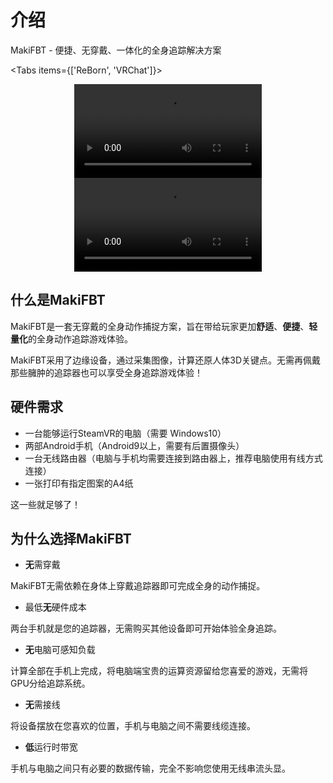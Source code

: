# 介绍

MakiFBT - 便捷、无穿戴、一体化的全身追踪解决方案

 
<Tabs items={['ReBorn', 'VRChat']}>
  <Tab>
    <center><Video src="https://maki-video.oss-cn-shanghai.aliyuncs.com/reborn.mp4"/></center>
  </Tab>
  <Tab>
    <center><Video src="https://maki-video.oss-cn-shanghai.aliyuncs.com/vrc.mp4"/></center>
  </Tab>
</Tabs>


## 什么是MakiFBT

MakiFBT是一套无穿戴的全身动作捕捉方案，旨在带给玩家更加**舒适**、**便捷**、**轻量化**的全身动作追踪游戏体验。

MakiFBT采用了边缘设备，通过采集图像，计算还原人体3D关键点。无需再佩戴那些臃肿的追踪器也可以享受全身追踪游戏体验！

## 硬件需求

- 一台能够运行SteamVR的电脑（需要 Windows10）
- 两部Android手机（Android9以上，需要有后置摄像头）
- 一台无线路由器（电脑与手机均需要连接到路由器上，推荐电脑使用有线方式连接）
- 一张打印有指定图案的A4纸


这一些就足够了！

## 为什么选择MakiFBT

- **无**需穿戴

MakiFBT无需依赖在身体上穿戴追踪器即可完成全身的动作捕捉。

- 最低**无**硬件成本

两台手机就是您的追踪器，无需购买其他设备即可开始体验全身追踪。

- **无**电脑可感知负载

计算全部在手机上完成，将电脑端宝贵的运算资源留给您喜爱的游戏，无需将GPU分给追踪系统。

- **无**需接线

将设备摆放在您喜欢的位置，手机与电脑之间不需要线缆连接。

- **低**运行时带宽

手机与电脑之间只有必要的数据传输，完全不影响您使用无线串流头显。

